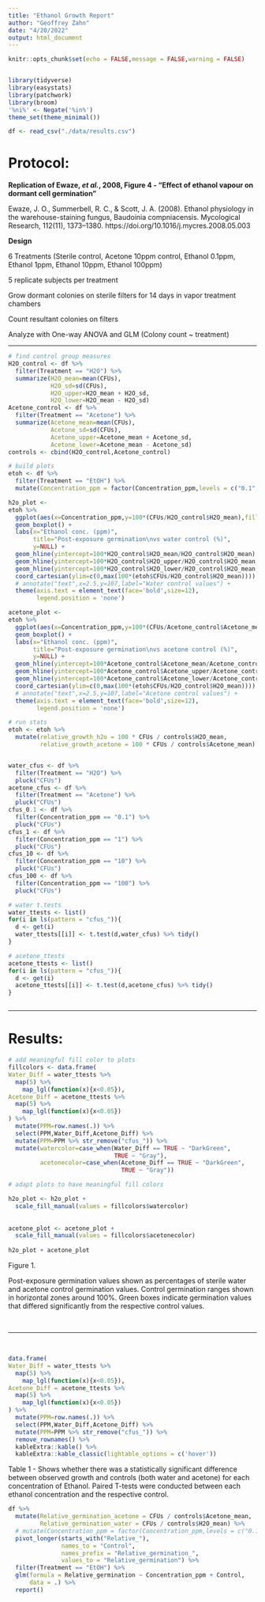```yaml
---
title: "Ethanol Growth Report"
author: "Geoffrey Zahn"
date: "4/20/2022"
output: html_document
---
```


```r
knitr::opts_chunk$set(echo = FALSE,message = FALSE,warning = FALSE)


library(tidyverse)
library(easystats)
library(patchwork)
library(broom)
'%ni%' <- Negate('%in%')
theme_set(theme_minimal())

df <- read_csv("./data/results.csv")
```


# **Protocol:**

**Replication of Ewaze, *et al.*, 2008, Figure 4 - "Effect of ethanol vapour on dormant cell germination"**

Ewaze, J. O., Summerbell, R. C., & Scott, J. A. (2008). Ethanol physiology in the warehouse-staining fungus, Baudoinia compniacensis. Mycological Research, 112(11), 1373–1380. https://doi.org/10.1016/j.mycres.2008.05.003

**Design**

6 Treatments (Sterile control, Acetone 10ppm control, Ethanol 0.1ppm, Ethanol 1ppm, Ethanol 10ppm, Ethanol 100ppm)

5 replicate subjects per treatment

Grow dormant colonies on sterile filters for 14 days in vapor treatment chambers

Count resultant colonies on filters

Analyze with One-way ANOVA and GLM (Colony count ~ treatment)

___

```r
# find control group measures
H2O_control <- df %>% 
  filter(Treatment == "H2O") %>% 
  summarize(H2O_mean=mean(CFUs),
            H2O_sd=sd(CFUs),
            H2O_upper=H2O_mean + H2O_sd,
            H2O_lower=H2O_mean - H2O_sd)
Acetone_control <- df %>% 
  filter(Treatment == "Acetone") %>% 
  summarize(Acetone_mean=mean(CFUs),
            Acetone_sd=sd(CFUs),
            Acetone_upper=Acetone_mean + Acetone_sd,
            Acetone_lower=Acetone_mean - Acetone_sd)
controls <- cbind(H2O_control,Acetone_control)
```


```r
# build plots
etoh <- df %>% 
  filter(Treatment == "EtOH") %>% 
  mutate(Concentration_ppm = factor(Concentration_ppm,levels = c("0.1","1","10","100")))

h2o_plot <- 
etoh %>% 
  ggplot(aes(x=Concentration_ppm,y=100*(CFUs/H2O_control$H2O_mean),fill=Concentration_ppm)) +
  geom_boxplot() +
  labs(x="Ethanol conc. (ppm)",
       title="Post-exposure germination\nvs water control (%)",
       y=NULL) +
  geom_hline(yintercept=100*H2O_control$H2O_mean/H2O_control$H2O_mean) +
  geom_hline(yintercept=100*H2O_control$H2O_upper/H2O_control$H2O_mean, linetype=2) +
  geom_hline(yintercept=100*H2O_control$H2O_lower/H2O_control$H2O_mean, linetype=2) +
  coord_cartesian(ylim=c(0,max(100*(etoh$CFUs/H2O_control$H2O_mean)))) +
  # annotate("text",x=2.5,y=107,label="Water control values") +
  theme(axis.text = element_text(face='bold',size=12),
        legend.position = 'none')

acetone_plot <- 
etoh %>% 
  ggplot(aes(x=Concentration_ppm,y=100*(CFUs/Acetone_control$Acetone_mean),fill=Concentration_ppm)) +
  geom_boxplot() +
  labs(x="Ethanol conc. (ppm)",
       title="Post-exposure germination\nvs acetone control (%)",
       y=NULL) +
  geom_hline(yintercept=100*Acetone_control$Acetone_mean/Acetone_control$Acetone_mean) +
  geom_hline(yintercept=100*Acetone_control$Acetone_upper/Acetone_control$Acetone_mean, linetype=2) +
  geom_hline(yintercept=100*Acetone_control$Acetone_lower/Acetone_control$Acetone_mean, linetype=2) +
  coord_cartesian(ylim=c(0,max(100*(etoh$CFUs/H2O_control$H2O_mean)))) +
  # annotate("text",x=2.5,y=107,label="Acetone control values") +
  theme(axis.text = element_text(face='bold',size=12),
        legend.position = 'none')

```


```r
# run stats
etoh <- etoh %>% 
  mutate(relative_growth_h2o = 100 * CFUs / controls$H2O_mean,
         relative_growth_acetone = 100 * CFUs / controls$Acetone_mean)


water_cfus <- df %>% 
  filter(Treatment == "H2O") %>% 
  pluck("CFUs")
acetone_cfus <- df %>% 
  filter(Treatment == "Acetone") %>% 
  pluck("CFUs") 
cfus_0.1 <- df %>% 
  filter(Concentration_ppm == "0.1") %>% 
  pluck("CFUs")
cfus_1 <- df %>% 
  filter(Concentration_ppm == "1") %>% 
  pluck("CFUs")
cfus_10 <- df %>% 
  filter(Concentration_ppm == "10") %>% 
  pluck("CFUs")
cfus_100 <- df %>% 
  filter(Concentration_ppm == "100") %>% 
  pluck("CFUs")

# water t.tests
water_ttests <- list()
for(i in ls(pattern = "cfus_")){
  d <- get(i)
  water_ttests[[i]] <- t.test(d,water_cfus) %>% tidy()
}

# acetone_ttests
acetone_ttests <- list()
for(i in ls(pattern = "cfus_")){
  d <- get(i)
  acetone_ttests[[i]] <- t.test(d,acetone_cfus) %>% tidy()
}



```

___

# **Results:**


```r

# add meaningful fill color to plots
fillcolors <- data.frame(
Water_Diff = water_ttests %>% 
  map(5) %>% 
    map_lgl(function(x){x<0.05}),
Acetone_Diff = acetone_ttests %>% 
  map(5) %>% 
    map_lgl(function(x){x<0.05})
) %>% 
  mutate(PPM=row.names(.)) %>% 
  select(PPM,Water_Diff,Acetone_Diff) %>% 
  mutate(PPM=PPM %>% str_remove("cfus_")) %>% 
  mutate(watercolor=case_when(Water_Diff == TRUE ~ "DarkGreen",
                              TRUE ~ "Gray"),
         acetonecolor=case_when(Acetone_Diff == TRUE ~ "DarkGreen",
                                TRUE ~ "Gray"))

# adapt plots to have meaningful fill colors

h2o_plot <- h2o_plot + 
  scale_fill_manual(values = fillcolors$watercolor)
  
  
acetone_plot <- acetone_plot +
  scale_fill_manual(values = fillcolors$acetonecolor)
  
h2o_plot + acetone_plot


```

Figure 1.

Post-exposure germination values shown as percentages of sterile water and acetone control germination values. Control germination ranges shown in horizontal zones around 100%. Green boxes indicate germination values that differed significantly from the respective control values.

<br>

___

<br>

```r
data.frame(
Water_Diff = water_ttests %>% 
  map(5) %>% 
    map_lgl(function(x){x<0.05}),
Acetone_Diff = acetone_ttests %>% 
  map(5) %>% 
    map_lgl(function(x){x<0.05})
) %>% 
  mutate(PPM=row.names(.)) %>% 
  select(PPM,Water_Diff,Acetone_Diff) %>% 
  mutate(PPM=PPM %>% str_remove("cfus_")) %>% 
  remove_rownames() %>% 
  kableExtra::kable() %>% 
  kableExtra::kable_classic(lightable_options = c('hover')) 

```

Table 1 - Shows whether there was a statistically significant difference between observed growth and controls (both water and acetone) for each concentration of Ethanol. Paired T-tests were conducted between each ethanol concentration and the respective control.


```r
df %>% 
  mutate(Relative_germination_acetone = CFUs / controls$Acetone_mean,
         Relative_germination_water = CFUs / controls$H2O_mean) %>% 
  # mutate(Concentration_ppm = factor(Concentration_ppm,levels = c("0.1","1","10","100"))) %>% 
  pivot_longer(starts_with("Relative_"),
               names_to = "Control",
               names_prefix = "Relative_germination_",
               values_to = "Relative_germination") %>% 
  filter(Treatment == "EtOH") %>% 
  glm(formula = Relative_germination ~ Concentration_ppm + Control,
      data = .) %>% 
  report()
  

```